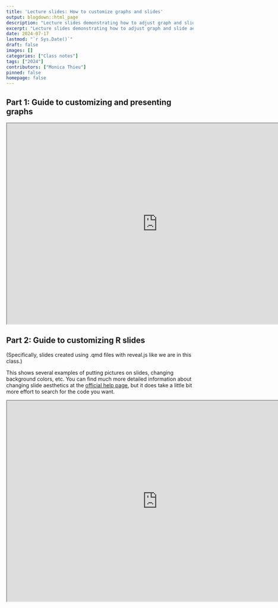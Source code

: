 ```yaml
---
title: 'Lecture slides: How to customize graphs and slides'
output: blogdown::html_page
description: "Lecture slides demonstrating how to adjust graph and slide aesthetics."
excerpt: "Lecture slides demonstrating how to adjust graph and slide aesthetics."
date: 2024-07-17
lastmod: "`r Sys.Date()`"
draft: false
images: []
categories: ["Class notes"]
tags: ["2024"]
contributors: ["Monica Thieu"]
pinned: false
homepage: false
---
```


## Part 1: Guide to customizing and presenting graphs

```{=html}
<iframe src="https://monicathieu.quarto.pub/guide-to-presenting-graphs/#/title-slide" width="810" height="540"></iframe>
```

## Part 2: Guide to customizing R slides

(Specifically, slides created using .qmd files with reveal.js like we are in this class.)

This shows several examples of putting pictures on slides, changing background colors, etc. You can find much more detailed information about changing slide aesthetics at the [official help page](https://quarto.org/docs/presentations/revealjs/), but it does take a little bit more effort to search for the code you want.

```{=html}
<iframe src="https://monicathieu.quarto.pub/guide-to-customizing-r-slides/#/title-slide" width="810" height="540"></iframe>
```
